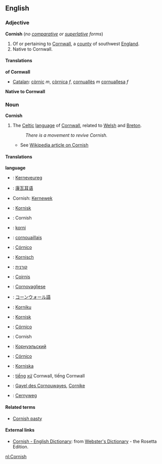 ==English==
===Adjective===
'''Cornish''' (''no [[comparative]] or [[superlative]] forms'')

#Of or pertaining to [[Cornwall]], a [[county]] of southwest [[England]].
#Native to Cornwall.

====Translations====
'''of Cornwall'''
{{top}}
*[[Catalan]]: [[còrnic]] ''m'', [[còrnica]] ''f'', [[cornuallès]] ''m'' [[cornuallesa]] ''f''
{{mid}}
{{bottom}}

'''Native to Cornwall'''
{{top}}
{{mid}}
{{bottom}}

===Noun===
'''Cornish'''

# The [[Celtic]] [[language]] of [[Cornwall]], related to [[Welsh]] and [[Breton]].
#:''There is a movement to revive Cornish.''
#* See [[w:Cornish language|Wikipedia article on Cornish]]

====Translations====

'''language'''
{{top}}
*{{br}}: [[Kerneveureg]]
*{{zh}}: [[康瓦耳语]]
*Cornish: [[Kernewek]]
*{{da}}: [[Kornisk]]
*{{en}}: Cornish
*{{fi}}: [[korni]]
*{{fr}}: [[cornouaillais]]
*{{gl}}: [[Córnico]]
*{{de}}: [[Kornisch]]
*{{he}}: [[קורנית]]
*{{ga}}: [[Coirnis]]
{{mid}}
*{{it}}: [[Cornovagliese]]
*{{ja}}: [[コーンウォール語]]
*{{mt}}: [[Korniku]]
*{{no}}: [[Kornisk]]
*{{pt}}: [[Córnico]]
*{{ro}}: Cornish
*{{ru}}: [[Корнуэльский]]
*{{es}}: [[Córnico]]
*{{sv}}: [[Korniska]]
*{{vi}}: [[tiếng]] [[xứ]] Cornwall, tiếng Cornwall
*{{wa}}: [[Gayel des Cornouwayes]], [[Cornike]]
*{{cy}}: [[Cernyweg]]
{{bottom}}

====Related terms====
*[[Cornish pasty]]

==== External links====
{{Interwiktionary|code=kw}}
*[http://www.websters-online-dictionary.org/definition/Cornish-english/ Cornish - English Dictionary]: from [http://www.websters-online-dictionary.org/ Webster's Dictionary] - the Rosetta Edition.

[[nl:Cornish]]
